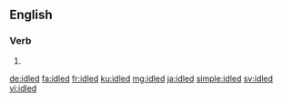 ==English==

===Verb===
{{head|en|verb form}}

# {{en-past of|idle}}

[[de:idled]]
[[fa:idled]]
[[fr:idled]]
[[ku:idled]]
[[mg:idled]]
[[ja:idled]]
[[simple:idled]]
[[sv:idled]]
[[vi:idled]]